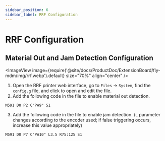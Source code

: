 ```yaml
---
sidebar_position: 6
sidebar_label: RRF Configuration
---
```


# RRF Configuration

## Material Out and Jam Detection Configuration

<ImageView image={require('@site/docs/ProductDoc/ExtensionBoard/fly-mdm/img/rrf.webp').default} size="70%" align="center" />

1. Open the RRF printer web interface, go to `Files` -> `System`, find the `config.g` file, and click to open and edit the file.
2. Add the following code in the file to enable material out detection.

```gcode
M591 D0 P2 C"PA9" S1
```

3. Add the following code in the file to enable jam detection. (`L` parameter changes according to the encoder used; if false triggering occurs, increase this value appropriately)


```gcode
M591 D0 P7 C"PA10" L3.5 R75:125 S1
```
